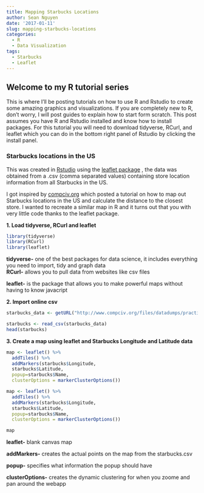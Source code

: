 ```yaml
---
title: Mapping Starbucks Locations
author: Sean Nguyen
date: '2017-01-11'
slug: mapping-starbucks-locations
categories:
  - R
  - Data Visualization
tags:
  - Starbucks
  - Leaflet
---
```


## Welcome to my R tutorial series

This is where I'll be posting tutorials on how to use R and Rstudio to create some amazing graphics and visualizations.  If you are completely new to R, don't worry, I will post guides to explain how to start form scratch. This post assumes you have R and Rstudio installed and know how to install packages. For this tutorial you will need to download tidyverse, RCurl, and leaflet which you can do in the bottom right panel of Rstudio by clicking the install panel.

### Starbucks locations in the US

This was created in [Rstudio](https://www.rstudio.com/products/RStudio/) using the [leaflet package](https://rstudio.github.io/leaflet/) , the data was obtained from a .csv (comma separated values) containing store location information from all Starbucks in the US.

I got inspired by [compciv.org](http://www.compciv.org/practicum/web-making/most-isolated-starbucks/) which posted a tutorial on how to map out Starbucks locations in the US and calculate the distance to the closest store.  I wanted to recreate a similar map in R and it turns out that you with very little code thanks to the leaflet package.

**1. Load tidyverse, RCurl and leaflet**
```r
library(tidyverse)
library(RCurl)
library(leaflet)
```

**tidyverse-** one of the best packages for data science, it includes everything you need to import, tidy and graph data  
**RCurl-** allows you to pull data from websites like csv files  

**leaflet-** is the package that allows you to make powerful maps without having to know javacript

**2. Import online csv**

```r
starbucks_data <- getURL("http://www.compciv.org/files/datadumps/practicum/us-starbucks-distant.csv")

starbucks <- read_csv(starbucks_data)
head(starbucks)
```

**3. Create a map using leaflet and Starbucks Longitude and Latitude data**
```r
map <- leaflet() %>%
  addTiles() %>%
  addMarkers(starbucks$Longitude,
  starbucks$Latitude,
  popup=starbucks$Name,
  clusterOptions = markerClusterOptions())

```


```r
map <- leaflet() %>%
  addTiles() %>%
  addMarkers(starbucks$Longitude,
  starbucks$Latitude,
  popup=starbucks$Name,
  clusterOptions = markerClusterOptions())

map
```

**leaflet-** blank canvas map  

**addMarkers-** creates the actual points on the map from the starbucks.csv  

**popup-** specifies what information the popup should have  

**clusterOptions-** creates the dynamic clustering for when you zoome and pan around the webapp  
